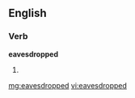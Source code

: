 ==English==
===Verb===
'''eavesdropped'''
# {{past of|[[eavesdrop]]}}

[[mg:eavesdropped]]
[[vi:eavesdropped]]